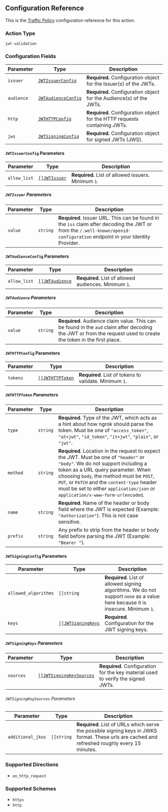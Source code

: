 ## Configuration Reference

This is the [Traffic Policy](/docs/http/traffic-policy/) configuration
reference for this action.

### Action Type

`jwt-validation`

### Configuration Fields

| Parameter  | Type                                                 | Description                                                               |
| ---------- | ---------------------------------------------------- | ------------------------------------------------------------------------- |
| `issuer`   | [`JWTIssuerConfig`](#jwtissuerconfig-parameters)     | **Required.** Configuration object for the Issuer(s) of the JWTs.         |
| `audience` | [`JWTAudienceConfig`](#jwtaudienceconfig-parameters) | **Required.** Configuration object for the Audience(s) of the JWTs.       |
| `http`     | [`JWTHTTPConfig`](#jwthttpconfig-parameters)         | **Required.** Configuration object for the HTTP requests containing JWTs. |
| `jws`      | [`JWTSigningConfig`](#jwtsigningconfig-parameters)   | **Required.** Configuration object for signed JWTs (JWS).                 |

#### `JWTIssuerConfig` Parameters

| Parameter    | Type                                   | Description                                         |
| ------------ | -------------------------------------- | --------------------------------------------------- |
| `allow_list` | [`[]JWTIssuer`](#jwtissuer-parameters) | **Required.** List of allowed issuers. Minimum `1`. |

##### `JWTIssuer` Parameters

| Parameter | Type     | Description                                                                                                                                                               |
| --------- | -------- | ------------------------------------------------------------------------------------------------------------------------------------------------------------------------- |
| `value`   | `string` | **Required**. Issuer URL. This can be found in the `iss` claim after decoding the JWT or from the `/.well-known/openid-configuration` endpoint in your Identity Provider. |

#### `JWTAudienceConfig` Parameters

| Parameter    | Type                                       | Description                                           |
| ------------ | ------------------------------------------ | ----------------------------------------------------- |
| `allow_list` | [`[]JWTAudience`](#jwtaudience-parameters) | **Required**. List of allowed audiences. Minimum `1`. |

##### `JWTAudience` Parameters

| Parameter | Type     | Description                                                                                                                                                      |
| --------- | -------- | ---------------------------------------------------------------------------------------------------------------------------------------------------------------- |
| `value`   | `string` | **Required**. Audience claim value. This can be found in the `aud` claim after decoding the JWT or from the request used to create the token in the first place. |

#### `JWTHTTPConfig` Parameters

| Parameter | Type                                         | Description                                            |
| --------- | -------------------------------------------- | ------------------------------------------------------ |
| `tokens`  | [`[]JWTHTTPToken`](#jwthttptoken-parameters) | **Required**. List of tokens to validate. Minimum `1`. |

##### `JWTHTTPToken` Parameters

| Parameter | Type     | Description                                                                                                                                                                                                                                                                                                                                     |
| --------- | -------- | ----------------------------------------------------------------------------------------------------------------------------------------------------------------------------------------------------------------------------------------------------------------------------------------------------------------------------------------------- |
| `type`    | `string` | **Required**. Type of the JWT, which acts as a hint about how ngrok should parse the token. Must be one of `"access_token"`, `"at+jwt"`, `"id_token"`, `"it+jwt"`, `"plain"`, or `"jwt"`.                                                                                                                                                       |
| `method`  | `string` | **Required**. Location in the request to expect the JWT. Must be one of `"header"` or `"body"`. We do not support including a token as a URL query parameter. When choosing `body`, the method must be `POST`, `PUT`, or `PATCH` and the `content-type` header must be set to either `application/json` or `application/x-www-form-urlencoded`. |
| `name`    | `string` | **Required**. Name of the header or body field where the JWT is expected (Example: `"Authorization"`). This is not case sensitive.                                                                                                                                                                                                              |
| `prefix`  | `string` | Any prefix to strip from the header or body field before parsing the JWT (Example: `"Bearer "`).                                                                                                                                                                                                                                                |

#### `JWTSigningConfig` Parameters

| Parameter            | Type                                             | Description                                                                                                                     |
| -------------------- | ------------------------------------------------ | ------------------------------------------------------------------------------------------------------------------------------- |
| `allowed_algorithms` | `[]string`                                       | **Required**. List of allowed signing algorithms. We do not support `none` as a value here because it is insecure. Minimum `1`. |
| `keys`               | [`[]JWTSigningKeys`](#jwtsigningkeys-parameters) | **Required**. Configuration for the JWT signing keys.                                                                           |

##### `JWTSigningKeys` Parameters

| Parameter | Type                                                         | Description                                                                      |
| --------- | ------------------------------------------------------------ | -------------------------------------------------------------------------------- |
| `sources` | [`[]JWTSigningKeySources`](#jwtsigningkeysources-parameters) | **Required**. Configuration for the key material used to verify the signed JWTs. |

###### `JWTSigningKeySources` Parameters

| Parameter         | Type       | Description                                                                                                                                    |
| ----------------- | ---------- | ---------------------------------------------------------------------------------------------------------------------------------------------- |
| `additional_jkus` | `[]string` | **Required**. List of URLs which serve the possible signing keys in JWKS format. These urls are cached and refreshed roughly every 15 minutes. |

### Supported Directions

- `on_http_request`

### Supported Schemes

- `https`
- `http`
